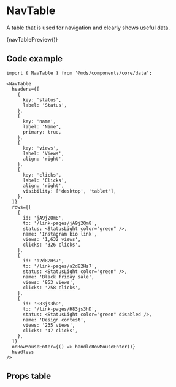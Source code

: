 
<Meta title="Components/core/data/NavTable" component={NavTable} />

# NavTable

A table that is used for navigation and clearly shows useful data.

<Preview withToolbar>
  <Story name="Link pages">{navTablePreview()}</Story>
</Preview>

## Code example

```tsx
import { NavTable } from '@mds/components/core/data';
```

```tsx
<NavTable
  headers={[
    {
      key: 'status',
      label: 'Status',
    },
    {
      key: 'name',
      label: 'Name',
      primary: true,
    },
    {
      key: 'views',
      label: 'Views',
      align: 'right',
    },
    {
      key: 'clicks',
      label: 'Clicks',
      align: 'right',
      visibility: ['desktop', 'tablet'],
    },
  ]}
  rows={[
    {
      id: 'jA9j2Qm8',
      to: '/link-pages/jA9j2Qm8',
      status: <StatusLight color="green" />,
      name: 'Instagram bio link',
      views: '1,632 views',
      clicks: '326 clicks',
    },
    {
      id: 'a2d82Hs7',
      to: '/link-pages/a2d82Hs7',
      status: <StatusLight color="green" />,
      name: 'Black friday sale',
      views: '853 views',
      clicks: '258 clicks',
    },
    {
      id: 'H83js3hD',
      to: '/link-pages/H83js3hD',
      status: <StatusLight color="green" disabled />,
      name: 'Design contest',
      views: '235 views',
      clicks: '47 clicks',
    },
  ]}
  onRowMouseEnter={() => handleRowMouseEnter()}
  headless
/>
```

## Props table

<Props of={NavTable} />

